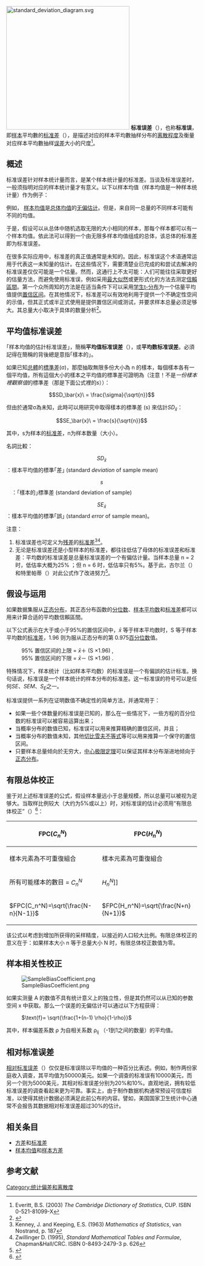 {{NoteTA
|G1=Math
}}
{{Not|标准差}}
[[File:standard_deviation_diagram.svg|325px]]
'''标准误差'''（{{lang-en|standard error}}），也称'''标准误'''，即[[样本|样本]]平均數{{link-en|抽樣分佈|Sampling distribution}}的[[标准差|标准差]]（{{lang|en|standard deviation}}），是描述对应的样本平均數抽样分布的[[离散程度|离散程度]]及衡量对应样本平均數抽样[[误差|误差]]大小的尺度<ref>Everitt, B.S. (2003) ''The Cambridge Dictionary of Statistics'', CUP. ISBN 0-521-81099-X</ref>。

== 概述 ==
标准误差针对样本统计量而言，是某个样本统计量的标准差。当谈及标准误差时，一般须指明对应的样本统计量才有意义。以下以样本均值（样本均值是一种样本统计量）作为例子：

例如， [[样本|样本]][[平均数|均值]]是[[总体均值|总体均值]]的[[无偏估计|无偏估计]]。但是，来自同一总量的不同样本可能有不同的均值。

于是，假设可以从总体中随机选取无限的大小相同的样本，那每个样本都可以有一个样本均值。依此法可以得到一个由无限多样本均值组成的总体，该总体的标准差即为标准误差。

在很多实际应用中，标准差的真正值通常是未知的。因此，标准误这个术语通常运用于代表这一未知量的估计。在这些情况下，需要清楚业已完成的和尝试去解决的标准误差仅仅可能是一个估量。然而，这通行上不太可能：人们可能往往采取更好的估量方法，而避免使用标准误，例如采用[[最大似然|最大似然]]或更形式化的方法去测定[[信賴區間|信賴區間]]。第一个众所周知的方法是在适当条件下可以采用[[学生t-分布|学生t-分布]]为一个估量平均值提供[[置信区间|置信区间]]。在其他情况下，标准差可以有效地利用于提供一个不确定性空间的示值，但其正式或半正式使用是提供置信区间或测试，并要求样本总量必须足够大。其总量大小取决于具体的数量分析<ref>{{cite journal
  | first = L.
  | last = Isserlis
  | year = 1918
  | title = On the value of a mean as calculated from a sample
  | journal = Journal of the Royal Statistical Society
  | volume = 81
  | issue = 1
  | pages = 75–81
  | url = http://www.jstor.org/stable/2340569
  | access-date = 2010-03-28
  | archive-date = 2021-03-08
  | archive-url = https://web.archive.org/web/20210308122934/https://www.jstor.org/stable/2340569
  | dead-url = no
  }}</ref>。

== 平均值标准误差 ==
｢样本均值的估計标准误差｣，簡稱'''平均值标准误差'''（{{lang|en|standard error of the mean, SEM}}），或'''平均数标准误差'''。必須記得在簡稱的背後總是意指｢樣本的｣。

如果已知[[总體|总體]]的[[標準差|標準差]](σ)，那麼抽取無限多份大小為 n 的樣本，每個樣本各有一個平均值，所有這個大小的樣本之平均值的標準差可證明為（注意！不是''一份樣本裡觀察值''的標準差（那是下面公式裡的<math>s</math>））：

:<math>SD_\bar{x}\ = \frac{\sigma}{\sqrt{n}}</math>

但由於通常σ為未知，此時可以用研究中取得樣本的標準差 (s) 來估計<math>SD_\bar{x}</math>：

:<math>SE_\bar{x}\ = \frac{s}{\sqrt{n}}</math>

其中，s为样本的[[标准差|标准差]]，n为样本数量（大小）。

名詞比較：
:<math>SD_\bar{x}</math>：樣本平均值的標準｢差｣ (standard ''deviation'' of sample mean)
:<math>s</math>　：｢樣本的｣標準差 (standard deviation of sample)
:<math>SE_\bar{x}</math>：樣本平均值的標準｢誤｣ (standard ''error'' of sample mean)。


注意：
# 标准误差也可定义为[[残差|残差]]的[[标准差|标准差]]<ref>Kenney, J. and Keeping, E.S. (1963) ''Mathematics of Statistics'', van Nostrand,  p. 187</ref><ref>Zwillinger D. (1995), ''Standard Mathematical Tables and Formulae'', Chapman&Hall/CRC. ISBN 0-8493-2479-3  p. 626</ref>。
# 无论是标准误差还是小型样本的标准差，都往往低估了母体的标准误差和标准差：平均数的标准误差是总量标准误差的一个有偏估计量。当样本总量 n = 2 时，低估率大概为25% ；但 n = 6 时，低估率只有5%。基于此，古尔兰（{{lang|en|Gurland}}）和特里帕蒂（{{lang|en|Tripathi}}）对此公式作了改进努力<ref>{{cite journal |last=Gurland |first=J |coauthors=Tripathi RC |year=1971 |title=A simple approximation for unbiased estimation of the standard deviation |journal=American Statistician |volume=25 |issue=4|pages=30–32 }}</ref>。

== 假设与运用 ==
如果数据集服从[[正态分布|正态分布]]，其正态分布函数的[[分位数|分位数]]、[[样本|样本]][[平均数|平均数]]和[[标准差|标准差]]都可以用来计算合适的平均数信賴區間。

以下公式表示在大于或小于95%的置信区间中，<math>\bar{x}</math> 等于样本平均数时，S 等于样本平均数的[[标准差|标准差]]，1.96 则为服从正态分布的第 0.975[[百分位数|百分位数]]值。
: 95% 置信区间的上限 = <math>\bar{x} </math>＋ (S ×1.96) ,
: 95% 置信区间的下限 = <math>\bar{x} </math>－ (S ×1.96) .

特殊情况下，样本统计（比如样本平均数）的标准误是一个有偏誤的估计标准。换句话说，标准误是一个样本统计的样本分布的标准差。这一标准误的符号可以是任何<math>SE</math>、<math>SEM</math>、<math>S_E</math>之一。

标准误提供一系列在证明数值不确定性的简单方法，并通常用于：
* 如果一些个体数量的标准误是已知的，那么在一些情况下，一些方程的百分位数的标准误可以被容易运算出来；
* 当概率分布的数值已知，标准误可以用来推算精确的置信区间，并且；
* 当概率分布的数值未知，其他[[切比雪夫不等式|切比雪夫不等式]]等可以用来推算一个保守的置信区间。
* 只要样本总量倾向於无穷大，[[中心极限定理|中心极限定理]]可以保证其样本分布渐进地倾向于[[正态分布|正态分布]]。

== 有限总体校正 ==
鉴于对上述标准误差的公式，假设样本量远小于总量规模，所以总量可以被视为足够大。当取样比例较大（大约为5%或以上）时，对标准误的估计必须用“有限总体校正”（{{lang|en|finite population correction}}）<ref>{{harvtxt|Isserlis|1981|loc=equation (1)}}</ref>：
: 

{| class="wikitable"
|-
! FPC(<math>C_n^N</math>) !! FPC(<math>H_n^N</math>)
|-
| 樣本元素為不可重復組合 || 樣本元素為可重復組合
|-
| 所有可能樣本的數目 = <math>C_n^N</math> || 所有可能樣本的數目 = [[組合#重複組合理論與公式|<math>H_n^N</math>]]
|-
| <math>FPC(C_n^N)=\sqrt{\frac{N-n}{N-1}}</math> ||<math>FPC(H_n^N)=\sqrt{\frac{N+n}{N+1}}</math>
|}

该公式以考虑到增加所获得的采样精度，以接近的人口较大比例。有限总体校正的意义在于：如果样本大小 n 等于总量大小 N 时，有限总体校正数值为零。

== 样本相关性校正 ==
[[File:SampleBiasCoefficient.png|thumb]]

如果实测量 A 的数值不具有统计意义上的独立性，但是其仍然可以从已知的参数空间 x 中获取。那么一个误差的无偏估计可以通过以下方程获得：

: <math>  \text{f}= \sqrt{\frac{1+(n-1) \rho}{1-\rho}}</math>

其中，样本偏差系数 ρ 为自相关系数 ρ<sub>ij</sub> （-1到1之间的数量）的平均值。

== 相对标准误差 ==

[[相对标准误差|相对标准误差]]（{{lang|en|Relative Standard Error}}）仅仅是标准误除以平均值的一种百分比表述。例如，制作两份家庭收入调查，其平均值为50000美元。如果一个调查的标准误有10000美元，而另一个则为5000美元，其相对标准误差分别为20%和10%。直观地说，拥有较低标准误差的调查看起来更为可靠。事实上，由于制作数据机构通常预设可信度标准，以使得其统计数据必须满足此前公布的内容。譬如，美国国家卫生统计中心通常不会报告其数据相对标准误差超过30%的估计。

== 相关条目 ==
* [[方差|方差]]和[[标准差|标准差]]
* [[样本均值|样本均值]]和[[样本方差|样本方差]]

== 参考文献 ==
{{Reflist}}

{{Statistics}}

[[Category:统计偏差和离散度|Category:统计偏差和离散度]]